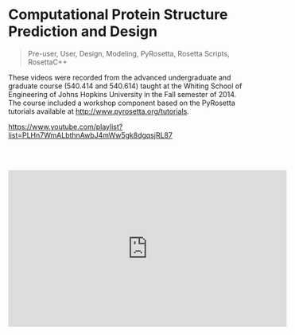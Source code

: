 # Computational Protein Structure Prediction and Design


> Pre-user, User, Design, Modeling, PyRosetta, Rosetta Scripts, RosettaC++

These videos were recorded from the advanced undergraduate and graduate course (540.414 and 540.614) taught at the Whiting School of Engineering of Johns Hopkins University in the Fall semester of 2014.  
The course included a workshop component based on the PyRosetta tutorials available at http://www.pyrosetta.org/tutorials.

https://www.youtube.com/playlist?list=PLHn7WmALbthnAwbJ4mWw5gk8dgqsjRL87

<br></br>
<iframe width="560" height="315" src="https://www.youtube.com/embed/6lDbMpkkGYo?si=yiYj8Z-4ZYTanJXN" title="YouTube video player" frameborder="0" allow="accelerometer; autoplay; clipboard-write; encrypted-media; gyroscope; picture-in-picture; web-share" referrerpolicy="strict-origin-when-cross-origin" allowfullscreen></iframe>
